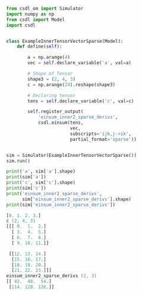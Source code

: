 ```py
from csdl_om import Simulator
import numpy as np
from csdl import Model
import csdl


class ExampleInnerTensorVectorSparse(Model):
    def define(self):

        a = np.arange(4)
        vec = self.declare_variable('a', val=a)

        # Shape of Tensor
        shape3 = (2, 4, 3)
        c = np.arange(24).reshape(shape3)

        # Declaring tensor
        tens = self.declare_variable('c', val=c)

        self.register_output(
            'einsum_inner2_sparse_derivs',
            csdl.einsum(tens,
                        vec,
                        subscripts='ijk,j->ik',
                        partial_format='sparse'))


sim = Simulator(ExampleInnerTensorVectorSparse())
sim.run()

print('a', sim['a'].shape)
print(sim['a'])
print('c', sim['c'].shape)
print(sim['c'])
print('einsum_inner2_sparse_derivs',
      sim['einsum_inner2_sparse_derivs'].shape)
print(sim['einsum_inner2_sparse_derivs'])
```


```a (4,)
[0. 1. 2. 3.]
c (2, 4, 3)
[[[ 0.  1.  2.]
  [ 3.  4.  5.]
  [ 6.  7.  8.]
  [ 9. 10. 11.]]

 [[12. 13. 14.]
  [15. 16. 17.]
  [18. 19. 20.]
  [21. 22. 23.]]]
einsum_inner2_sparse_derivs (2, 3)
[[ 42.  48.  54.]
 [114. 120. 126.]]
```
